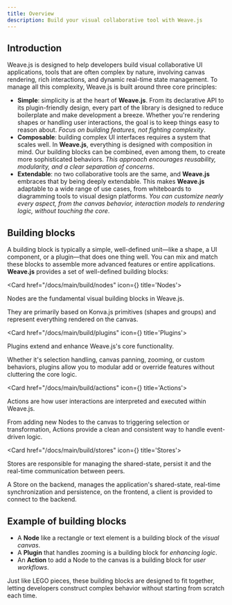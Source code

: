 ```yaml
---
title: Overview
description: Build your visual collaborative tool with Weave.js
---
```



## Introduction

Weave.js is designed to help developers build visual collaborative UI applications,
tools that are often complex by nature, involving canvas rendering, rich interactions, and
dynamic real-time state management. To manage all this complexity, Weave.js is built
around three core principles:

- **Simple**: simplicity is at the heart of **Weave.js**. From its declarative API to its
  plugin-friendly design, every part of the library is designed to reduce boilerplate
  and make development a breeze. Whether you're rendering shapes or handling user interactions,
  the goal is to keep things easy to reason about. _Focus on building features, not fighting
  complexity_.
- **Composable**: building complex UI interfaces requires a system that scales well.
  In **Weave.js**, everything is designed with composition in mind. Our building blocks can be
  combined, even among them, to create more sophisticated behaviors. _This approach encourages
  reusability, modularity, and a clear separation of concerns_.
- **Extendable**: no two collaborative tools are the same, and **Weave.js** embraces that
  by being deeply extendable. This makes **Weave.js** adaptable to a wide range of use cases,
  from whiteboards to diagramming tools to visual design platforms. _You can customize nearly
  every aspect, from the canvas behavior, interaction models to rendering logic, without touching
  the core_.

## Building blocks

A building block is typically a simple, well-defined unit—like a shape, a UI component, or a
plugin—that does one thing well. You can mix and match these blocks to assemble more advanced
features or entire applications. **Weave.js** provides a set of well-defined building blocks:

<Cards>

<Card href="/docs/main/build/nodes" icon={<SquareMousePointer className="text-purple-300" />} title='Nodes'>

Nodes are the fundamental visual building blocks in Weave.js.

They are primarily based on Konva.js primitives (shapes and groups) and represent everything
rendered on the canvas.

</Card>

<Card href="/docs/main/build/plugins" icon={<Blocks className="text-blue-300" />} title='Plugins'>

Plugins extend and enhance Weave.js's core functionality.

Whether it's selection handling, canvas panning, zooming, or custom behaviors, plugins allow you to modular
add or override features without cluttering the core logic.

</Card>

<Card href="/docs/main/build/actions" icon={<Flame className="text-green-300" />} title='Actions'>

Actions are how user interactions are interpreted and executed within Weave.js.

From adding new Nodes to the canvas to triggering selection or transformation, Actions provide a clean and
consistent way to handle event-driven logic.

</Card>

<Card href="/docs/main/build/stores" icon={<Archive className="text-red-300" />} title='Stores'>

Stores are responsible for managing the shared-state, persist it and the real-time communication between peers.

A Store on the backend, manages the application's shared-state, real-time synchronization and
persistence, on the frontend, a client is provided to connect to the backend.

</Card>

</Cards>

## Example of building blocks

- A **Node** like a rectangle or text element is a building block of the _visual canvas_.
- A **Plugin** that handles zooming is a building block for _enhancing logic_.
- An **Action** to add a Node to the canvas is a building block for _user workflows_.

Just like LEGO pieces, these building blocks are designed to fit together, letting developers
construct complex behavior without starting from scratch each time.
